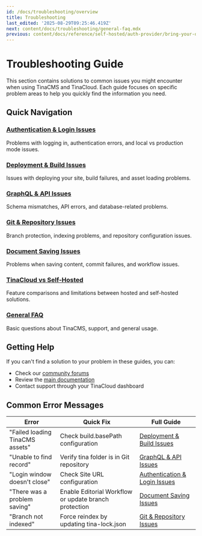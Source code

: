 ```yaml
---
id: /docs/troubleshooting/overview
title: Troubleshooting
last_edited: '2025-08-29T09:25:46.419Z'
next: content/docs/troubleshooting/general-faq.mdx
previous: content/docs/reference/self-hosted/auth-provider/bring-your-own.mdx
---
```


# Troubleshooting Guide

This section contains solutions to common issues you might encounter when using TinaCMS and TinaCloud. Each guide focuses on specific problem areas to help you quickly find the information you need.

## Quick Navigation

### [Authentication & Login Issues](./authentication-login-issues)

Problems with logging in, authentication errors, and local vs production mode issues.

### [Deployment & Build Issues](./deployment-build-issues)

Issues with deploying your site, build failures, and asset loading problems.

### [GraphQL & API Issues](./graphql-api-issues)

Schema mismatches, API errors, and database-related problems.

### [Git & Repository Issues](./git-repository-issues)

Branch protection, indexing problems, and repository configuration issues.

### [Document Saving Issues](./saving-document-issues)

Problems when saving content, commit failures, and workflow issues.

### [TinaCloud vs Self-Hosted](./tinacloud-vs-self-hosted)

Feature comparisons and limitations between hosted and self-hosted solutions.

### [General FAQ](./general-faq)

Basic questions about TinaCMS, support, and general usage.

## Getting Help

If you can't find a solution to your problem in these guides, you can:

* Check our [community forums](https://tina.io/community)
* Review the [main documentation](/docs)
* Contact support through your TinaCloud dashboard

## Common Error Messages

| Error                           | Quick Fix                                             | Full Guide                                                     |
| ------------------------------- | ----------------------------------------------------- | -------------------------------------------------------------- |
| "Failed loading TinaCMS assets" | Check build.basePath configuration                    | [Deployment & Build Issues](./deployment-build-issues)         |
| "Unable to find record"         | Verify tina folder is in Git repository               | [GraphQL & API Issues](./graphql-api-issues)                   |
| "Login window doesn't close"    | Check Site URL configuration                          | [Authentication & Login Issues](./authentication-login-issues) |
| "There was a problem saving"    | Enable Editorial Workflow or update branch protection | [Document Saving Issues](./saving-document-issues)             |
| "Branch not indexed"            | Force reindex by updating tina-lock.json              | [Git & Repository Issues](./git-repository-issues)             |
